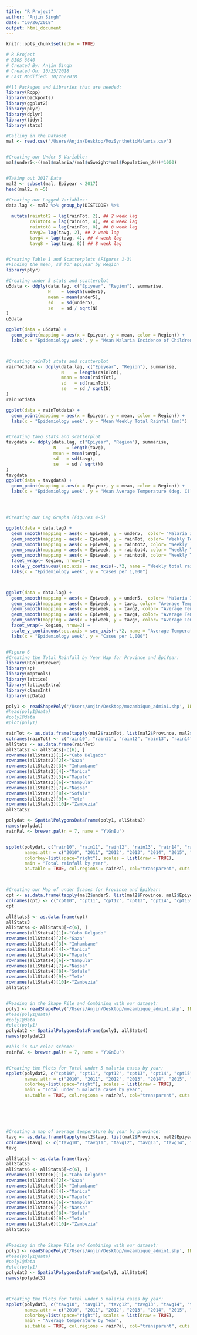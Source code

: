 ```yaml
---
title: "R Project"
author: "Anjin Singh"
date: "10/26/2018"
output: html_document
---
```


```r
knitr::opts_chunk$set(echo = TRUE)

# R Project
# BIOS 6640
# Created By: Anjin Singh
# Created On: 10/25/2018
# Last Modified: 10/26/2018

#All Packages and Libraries that are needed:
library(Rcpp)
library(backports)
library(ggplot2)
library(plyr)
library(dplyr)
library(tidyr)
library(stats)

#Calling in the Dataset
mal <- read.csv('/Users/Anjin/Desktop/MozSyntheticMalaria.csv')


#Creating our Under 5 Variable:
mal$under5<-((mal$malaria/(mal$u5weight*mal$Population_UN))*1000)


#Taking out 2017 Data
mal2 <- subset(mal, Epiyear < 2017)
head(mal2, n =5)

#Creating our Lagged Variables:
data.lag <- mal2 %>% group_by(DISTCODE) %>%
  
  mutate(raintot2 = lag(rainTot, 2), ## 2 week lag
         raintot4 = lag(rainTot, 4), ## 4 week lag
         raintot8 = lag(rainTot, 8), ## 8 week lag
         tavg2= lag(tavg, 2), ## 2 week lag
         tavg4 = lag(tavg, 4), ## 4 week lag
         tavg8 = lag(tavg, 8)) ## 8 week lag


#Creating Table 1 and Scatterplots (Figures 1-3)
#Finding the mean, sd for Epiyear by Region
library(plyr)

#Creating under 5 stats and scatterplot
u5data <- ddply(data.lag, c("Epiyear", "Region"), summarise,
                N    = length(under5),
                mean = mean(under5),
                sd   = sd(under5),
                se   = sd / sqrt(N)
)
u5data

ggplot(data = u5data) + 
  geom_point(mapping = aes(x = Epiyear, y = mean, color = Region)) +
  labs(x = "Epidemiology week", y = "Mean Malaria Incidence of Children Under 5 (/1,000 cases)")



#Creating rainTot stats and scatterplot
rainTotdata <- ddply(data.lag, c("Epiyear", "Region"), summarise,
                     N    = length(rainTot),
                     mean = mean(rainTot),
                     sd   = sd(rainTot),
                     se   = sd / sqrt(N)
)
rainTotdata

ggplot(data = rainTotdata) + 
  geom_point(mapping = aes(x = Epiyear, y = mean, color = Region)) +
  labs(x = "Epidemiology week", y = "Mean Weekly Total Rainfal (mm)")


#Creating tavg stats and scatterplot
tavgdata <- ddply(data.lag, c("Epiyear", "Region"), summarise,
                  N    = length(tavg),
                  mean = mean(tavg),
                  sd   = sd(tavg),
                  se   = sd / sqrt(N)
)
tavgdata
ggplot(data = tavgdata) + 
  geom_point(mapping = aes(x = Epiyear, y = mean, color = Region)) +
  labs(x = "Epidemiology week", y = "Mean Average Temperature (deg. C))")




#Creating our Lag Graphs (Figures 4-5)

ggplot(data = data.lag) + 
  geom_smooth(mapping = aes(x = Epiweek, y = under5,  color= "Malaria Incidence for under 5")) +
  geom_smooth(mapping = aes(x = Epiweek, y = rainTot, color= "Weekly Total Rainfall(mm)")) +
  geom_smooth(mapping = aes(x = Epiweek, y = raintot2, color= "Weekly Total Rainfall(mm), Lagged 2 weeks")) +
  geom_smooth(mapping = aes(x = Epiweek, y = raintot4, color= "Weekly Total Rainfall(mm), Lagged 4 weeks")) +
  geom_smooth(mapping = aes(x = Epiweek, y = raintot8, color= "Weekly Total Rainfall(mm), Lagged 8 weeks")) +
  facet_wrap(~ Region, nrow=2) +
  scale_y_continuous(sec.axis = sec_axis(~.*2, name = "Weekly total rain (mm)")) +
  labs(x = "Epidemiology week", y = "Cases per 1,000")



ggplot(data = data.lag) + 
  geom_smooth(mapping = aes(x = Epiweek, y = under5,  color= "Malaria Incidence for under 5")) +
  geom_smooth(mapping = aes(x = Epiweek, y = tavg, color= "Average Temperature")) +
  geom_smooth(mapping = aes(x = Epiweek, y = tavg2, color= "Average Temperature, Lagged 2 weeks")) +
  geom_smooth(mapping = aes(x = Epiweek, y = tavg4, color= "Average Temperature, Lagged 4 weeks")) +
  geom_smooth(mapping = aes(x = Epiweek, y = tavg8, color= "Average Temperature, Lagged 8 weeks")) +
  facet_wrap(~ Region, nrow=2) +
  scale_y_continuous(sec.axis = sec_axis(~.*2, name = "Average Temperature")) +
  labs(x = "Epidemiology week", y = "Cases per 1,000")


#Figure 6
#Creating the Total Rainfall by Year Map for Province and EpiYear:
library(RColorBrewer)
library(sp) 
library(maptools)
library(lattice) 
library(latticeExtra)
library(classInt) 
library(spData)

poly1 <- readShapePoly('/Users/Anjin/Desktop/mozambique_admin1.shp', IDvar = "NAME1")
#head(poly1@data)
#poly1@data
#plot(poly1)

rainTot <- as.data.frame(tapply(mal2$rainTot, list(mal2$Province, mal2$Epiyear), sum))
colnames(rainTot) <- c("rain10", "rain11", "rain12", "rain13", "rain14", "rain15", "rain16")
allStats <- as.data.frame(rainTot)
allStats2 <- allStats[-c(6), ]
rownames(allStats2)[1]<-"Cabo Delgado"
rownames(allStats2)[2]<-"Gaza"
rownames(allStats2)[3]<-"Inhambane"
rownames(allStats2)[4]<-"Manica"
rownames(allStats2)[5]<-"Maputo"
rownames(allStats2)[6]<-"Nampula"
rownames(allStats2)[7]<-"Nassa"
rownames(allStats2)[8]<-"Sofala"
rownames(allStats2)[9]<-"Tete"
rownames(allStats2)[10]<-"Zambezia"
allStats2

polydat <- SpatialPolygonsDataFrame(poly1, allStats2)
names(polydat)
rainPal <- brewer.pal(n = 7, name = "YlGnBu")


spplot(polydat, c("rain10", "rain11", "rain12", "rain13", "rain14", "rain15", "rain16"), 
       names.attr = c("2010", "2011", "2012", "2013", "2014", "2015", "2016"), 
       colorkey=list(space="right"), scales = list(draw = TRUE), 
       main = "Total rainfall by year", 
       as.table = TRUE, col.regions = rainPal, col="transparent", cuts = 5 )



#Creating our Map of under 5cases for Province and EpiYear:
cpt <- as.data.frame(tapply(mal2$under5, list(mal2$Province, mal2$Epiyear), sum))
colnames(cpt) <- c("cpt10", "cpt11", "cpt12", "cpt13", "cpt14", "cpt15", "cpt16")
cpt

allStats3 <- as.data.frame(cpt)
allStats3
allStats4 <- allStats3[-c(6), ] 
rownames(allStats4)[1]<-"Cabo Delgado"
rownames(allStats4)[2]<-"Gaza"
rownames(allStats4)[3]<-"Inhambane"
rownames(allStats4)[4]<-"Manica"
rownames(allStats4)[5]<-"Maputo"
rownames(allStats4)[6]<-"Nampula"
rownames(allStats4)[7]<-"Nassa"
rownames(allStats4)[8]<-"Sofala"
rownames(allStats4)[9]<-"Tete"
rownames(allStats4)[10]<-"Zambezia"
allStats4


#Reading in the Shape File and Combining with our dataset:
poly1 <- readShapePoly('/Users/Anjin/Desktop/mozambique_admin1.shp', IDvar = "NAME1")
#head(poly1@data)
#poly1@data
#plot(poly1)
polydat2 <- SpatialPolygonsDataFrame(poly1, allStats4)
names(polydat2)

#This is our color scheme: 
rainPal <- brewer.pal(n = 7, name = "YlGnBu")


#Creating the Plots for Total under 5 malaria cases by year: 
spplot(polydat2, c("cpt10", "cpt11", "cpt12", "cpt13", "cpt14", "cpt15", "cpt16"), 
       names.attr = c("2010", "2011", "2012", "2013", "2014", "2015", "2016"), 
       colorkey=list(space="right"), scales = list(draw = TRUE), 
       main = "Total under 5 malaria cases by year", 
       as.table = TRUE, col.regions = rainPal, col="transparent", cuts = 5)






#Creating a map of average temperature by year by province:
tavg <- as.data.frame(tapply(mal2$tavg, list(mal2$Province, mal2$Epiyear), mean))
colnames(tavg) <- c("tavg10", "tavg11", "tavg12", "tavg13", "tavg14", "tavg15", "tavg16")
tavg

allStats5 <- as.data.frame(tavg)
allStats5
allStats6 <- allStats5[-c(6), ] 
rownames(allStats6)[1]<-"Cabo Delgado"
rownames(allStats6)[2]<-"Gaza"
rownames(allStats6)[3]<-"Inhambane"
rownames(allStats6)[4]<-"Manica"
rownames(allStats6)[5]<-"Maputo"
rownames(allStats6)[6]<-"Nampula"
rownames(allStats6)[7]<-"Nassa"
rownames(allStats6)[8]<-"Sofala"
rownames(allStats6)[9]<-"Tete"
rownames(allStats6)[10]<-"Zambezia"
allStats6


#Reading in the Shape File and Combining with our dataset:
poly1 <- readShapePoly('/Users/Anjin/Desktop/mozambique_admin1.shp', IDvar = "NAME1")
#head(poly1@data)
#poly1@data
#plot(poly1)
polydat3 <- SpatialPolygonsDataFrame(poly1, allStats6)
names(polydat3)



#Creating the Plots for Total under 5 malaria cases by year: 
spplot(polydat3, c("tavg10", "tavg11", "tavg12", "tavg13", "tavg14", "tavg15", "tavg16"), 
       names.attr = c("2010", "2011", "2012", "2013", "2014", "2015", "2016"), 
       colorkey=list(space="right"), scales = list(draw = TRUE), 
       main = "Average temperature by Year", 
       as.table = TRUE, col.regions = rainPal, col="transparent", cuts = 5)
```

